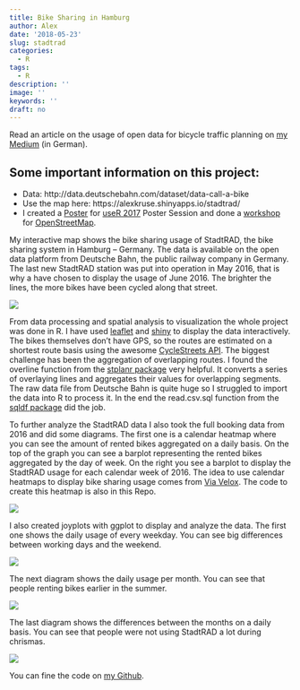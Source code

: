 ```yaml
---
title: Bike Sharing in Hamburg
author: Alex
date: '2018-05-23'
slug: stadtrad
categories:
  - R
tags:
  - R
description: ''
image: ''
keywords: ''
draft: no
---
```


Read an article on the usage of open data for bicycle traffic planning on [my Medium](https://medium.com/@alex_kruse/nutzung-von-open-data-im-rahmen-der-radverkehrsstrategie-9cf85a813c48) (in German).

## Some important information on this project:
 + Data: http://data.deutschebahn.com/dataset/data-call-a-bike
 + Use the map here: https://alexkruse.shinyapps.io/stadtrad/
 + I created a [Poster](https://github.com/kruse-alex/bike_sharing/blob/master/Kruse_poster-session.pdf) for [useR 2017](https://user2017.brussels/posters) Poster Session and done a [workshop](https://github.com/kruse-alex/osm_brussels) for [OpenStreetMap](https://www.eventbrite.com/e/open-bike-data-mapping-with-openstreetmap-registration-34806438996).
 
My interactive map shows the bike sharing usage of StadtRAD, the bike sharing system in Hamburg – Germany. The data is available on the open data platform from Deutsche Bahn, the public railway company in Germany. The last new StadtRAD station was put into operation in May 2016, that is why a have chosen to display the usage of June 2016. The brighter the lines, the more bikes have been cycled along that street. 

![](/post/2018-05-23-bike-sharing-in-hamburg_files/bike_usage_HH.png)
 
From data processing and spatial analysis to visualization the whole project was done in R. I have used [leaflet](https://rstudio.github.io/leaflet/) and [shiny](https://shiny.rstudio.com/) to display the data interactively. The bikes themselves don’t have GPS, so the routes are estimated on a shortest route basis using the awesome [CycleStreets API](https://www.cyclestreets.net/api/). The biggest challenge has been the aggregation of overlapping routes. I found the overline function from the [stplanr package](https://github.com/ropensci/stplanr) very helpful. It converts a series of overlaying lines and aggregates their values for overlapping segments. The raw data file from Deutsche Bahn is quite huge so I struggled to import the data into R to process it. In the end the read.csv.sql function from the [sqldf package](https://cran.r-project.org/web/packages/sqldf/sqldf.pdf) did the job.

To further analyze the StadtRAD data I also took the full booking data from 2016 and did some diagrams. The first one is a calendar heatmap where you can see the amount of rented bikes aggregated on a daily basis. On the top of the graph you can see a barplot representing the rented bikes aggregated by the day of week. On the right you see a barplot to display the StadtRAD usage for each calendar week of 2016. The idea to use calendar heatmaps to display bike sharing usage comes from [Via Velox](http://infovis-mannheim.de/viavelox/). The code to create this heatmap is also in this Repo.

![](/post/2018-05-23-bike-sharing-in-hamburg_files/superheat.png)

I also created joyplots with ggplot to display and analyze the data. The first one shows the daily usage of every weekday. You can see big differences between working days and the weekend.

![](/post/2018-05-23-bike-sharing-in-hamburg_files/joyplot_dayofweek-time.png)

The next diagram shows the daily usage per month. You can see that people renting bikes earlier in the summer.

![](/post/2018-05-23-bike-sharing-in-hamburg_files/joyplot_month-time.png)


The last diagram shows the differences between the months on a daily basis. You can see that people were not using StadtRAD a lot during chrismas.

![](/post/2018-05-23-bike-sharing-in-hamburg_files/joyplot_month-weekdays.png)

You can fine the code on <a href="https://github.com/kruse-alex/bike_sharing">my Github</a>.